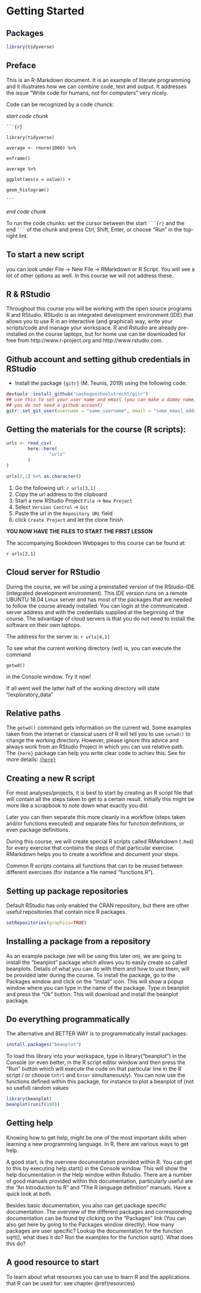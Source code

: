 # Getting Started {#gettingstarted}

## Packages
```r
library(tidyverse)
```

## Preface

This is an R-Markdown document. It is an example of literate programming and it illustrates how we can combine code, text and output. It addresses the issue "Write code for humans, not for computers" very nicely.

Code can be recognized by a code chunck:

_start code chunk_

` ```{r} `

`library(tidyverse)`

`average <- rnorm(1000) %>%` 

  `enframe()`

`average %>%`

  `ggplot(aes(x = value)) +`

  `geom_histogram()`

` ``` `

_end code chunk_

To run the code chunks: set the cursor between the start ` ```{r} ` and the end 
` ``` ` of the chunk and press Ctrl, Shift, Enter, or choose "Run" in the top-right lint.

## To start a new script 
you can look under File -> New File -> RMarkdown or R Script. You will see a lot of other options as well. In this course we will not address these.

## R & RStudio
Throughout this course you will be working with the open source programs R and RStudio. RStudio is an integrated development environment (IDE) that allows you to use R in an interactive (and graphical) way, write your scripts/code and manage your workspace. R and Rstudio are already pre-installed on the course laptops, but for home use can be downloaded for free from http://www.r-project.org and http://www.rstudio.com.

## Github account and setting github credentials in RStudio

 - Install the package `{gitr}` (M. Teunis, 2019) using the following code:
 
```r
devtools::install_github("uashogeschoolutrecht/gitr") 
## use this to set your user name and email (you can make a dummy name, 
## you do not need a github account)
gitr::set_git_user(username = "some_username", email = "some_email_address")
```

## Getting the materials for the course (R scripts):
```r
urls <- read_csv(
        here::here(
                "urls"
        )
)

urls[3,1] %>% as.character() 
```

 1. Go the following url: `r urls[3,1]`
 2. Copy the url address to the clipboard
 3. Start a new RStudio Project `File` -> `New Project`
 4. Select `Version Control` -> `Git` 
 5. Paste the url in the `Repository URL` field
 6. click `Create Project` and let the clone finish
 
**YOU NOW HAVE THE FILES TO START THE FIRST LESSON** 

The accompanying Bookdown Webpages to this course can be found at:

`r urls[2,1]`

## Cloud server for RStudio
During the course, we will be using a preinstalled version of the RStudio-IDE (integrated development environment). This IDE version runs on a remote UBUNTU 
18.04 Linux server and has most of the packages that are needed to follow the 
course already installed. You can login at the communicated server address and 
with the credentials supplied at the beginning of the course. The advantage of 
cloud servers is that you do not need to install the software on their 
own laptops. 

The address for the server is: `r urls[4,1]`

To see what the current working directory (wd) is, you can execute the command

`getwd()` 

in the Console window. Try it now!

If all went well the latter half of the working directory will state "/exploratory_data"

## Relative paths
The `getwd()` command gets information on the current wd. Some examples taken 
from the internet or classical users of R will tell you to use `setwd()` to change the working directory. However, please ignore this advice and always work from an RStudio Project in which you can use relative path. The `{here}` package can help 
you write clear code to achiev this. See for more details: [`{here}`](https://github.com/jennybc/here_here)

## Creating a new R script
For most analyses/projects, it is best to start by creating an R script file that will contain all the steps taken to get to a certain result. Initially this might 
be more like a scrapbook to note down what exactly you did. 

Later you can then separate this more cleanly in a workflow (steps taken and/or functions executed) and separate files for function definitions, or even package definitions. 

During this course, we will create special R scripts called RMarkdown (`.Rmd`) for every exercise that contains the steps of that particular exercise. RMarkdown helps you to create a workflow and document your steps. 

Common R scripts contains all functions that can to be reused between different exercises (for instance a file named "functions.R"). 

## Setting up package repositories
Default RStudio has only enabled the CRAN repository, but there are other useful repositories that contain nice R packages. 

```r
setRepositories(graphics=TRUE)
```

## Installing a package from a repository
As an example package (we will be using this later on), we are going to install the "beanplot" package which allows you to easily create so called beanplots. Details of what you can do with them and how to use them, will be provided later during the course. To install the package, go to the Packages window and click on the "install" icon. This will show a popup window where you can type in the name of the package. Type in beanplot and press the "Ok" button. This will download and install the beanplot package.

## Do everything programmatically
The alternative and BETTER WAY is to programmatically install packages:

```r
install.packages("beanplot")
```

To load this library into your workspace, type in library("beanplot") in the Console (or even better, in the R script editor window and then press the "Run" button which will execute the code on that particular line in the R script / or choose `Cntrl` 
and `Enter` simultaneously).
You can now use the functions defined within this package, for instance to plot a beanplot of (not so useful) random values

```r
library(beanplot)
beanplot(runif(100))
``` 

## Getting help
Knowing how to get help, might be one of the most important skills when learning a new programming language. In R, there are various ways to get help. 

A good start, is the overview documentation provided within R. You can get to this by executing help.start() in the Console window. This will show the help documentation in the Help window within Rstudio. There are a number of good manuals provided within this documentation, particularly useful are the "An Introduction to R" and "The R language definition" manuals. Have a quick look at both.

Besides basic documentation, you also can get package specific documentation. The overview of the different packages and corresponding documentation can be found by clicking on the "Packages" link (You can also get here by going to the Packages window directly). How many packages are user specific?
Lookup the documentation for the function sqrt(), what does it do?
Run the examples for the function sqrt(). What does this do?

## A good resource to start

To learn about what resources you can use to learn R and the applications that R can be used for: see chapter \@ref(resources)
